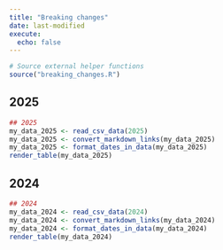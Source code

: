 ```yaml
---
title: "Breaking changes"
date: last-modified
execute:
  echo: false
---
```


```r
# Source external helper functions
source("breaking_changes.R")
```

## 2025

```r
## 2025
my_data_2025 <- read_csv_data(2025)
my_data_2025 <- convert_markdown_links(my_data_2025)
my_data_2025 <- format_dates_in_data(my_data_2025)
render_table(my_data_2025)
```

## 2024

```r
## 2024
my_data_2024 <- read_csv_data(2024)
my_data_2024 <- convert_markdown_links(my_data_2024)
my_data_2024 <- format_dates_in_data(my_data_2024)
render_table(my_data_2024)
```
